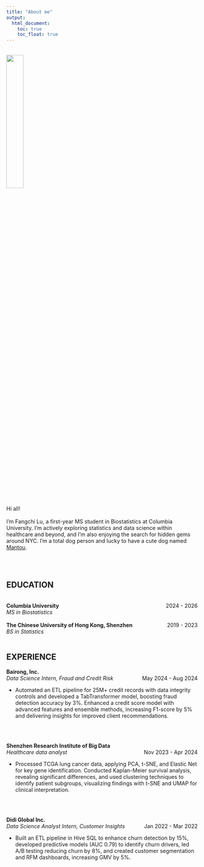 ```yaml
---
title: "About me"
output: 
  html_document:
    toc: true
    toc_float: true
---
```

\
![](image/mypic.jpg){width=30%}
\
\
Hi all!
\
\
I’m Fangchi Lu, a first-year MS student in Biostatistics at Columbia University. I’m actively exploring statistics and data science within healthcare and beyond, and I’m also enjoying the search for hidden gems around NYC. I'm a total dog person and lucky to have a cute dog named [Mantou](image/mantou1.jpg).


\
\

## **EDUCATION**

\
**Columbia University** <span style="float: right;">2024 - 2026</span> \
*MS in Biostatistics*
\
\
**The Chinese University of Hong Kong, Shenzhen** <span style="float: right;"> 2019 - 2023</span> \
*BS in Statistics* 
\
\

## **EXPERIENCE**
**Bairong, Inc.**  
*Data Science Intern, Fraud and Credit Risk*
<span style="float: right;"> May 2024 - Aug 2024</span> \

- Automated an ETL pipeline for 25M+ credit records with data integrity controls and developed a TabTransformer model, boosting fraud detection accuracy by 3%. Enhanced a credit score model with advanced features and ensemble methods, increasing F1-score by 5% and delivering insights for improved client recommendations.

\
\

**Shenzhen Research Institute of Big Data**   
*Healthcare data analyst*
<span style="float: right;"> Nov 2023 - Apr 2024</span> \

- Processed TCGA lung cancer data, applying PCA, t-SNE, and Elastic Net for key gene identification. Conducted Kaplan-Meier survival analysis, revealing significant differences, and used clustering techniques to identify patient subgroups, visualizing findings with t-SNE and UMAP for clinical interpretation.

\
\

**Didi Global Inc.**  
*Data Science Analyst Intern, Customer Insights* 
<span style="float: right;"> Jan 2022 - Mar 2022</span> \

- Built an ETL pipeline in Hive SQL to enhance churn detection by 15%, developed predictive models (AUC 0.79) to identify churn drivers, led A/B testing reducing churn by 8%, and created customer segmentation and RFM dashboards, increasing GMV by 5%.



